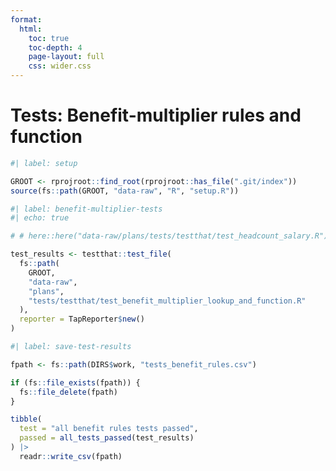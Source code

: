 ```yaml
---
format:
  html:
    toc: true
    toc-depth: 4
    page-layout: full
    css: wider.css
---    
```


# Tests: Benefit-multiplier rules and function

```r
#| label: setup

GROOT <- rprojroot::find_root(rprojroot::has_file(".git/index"))
source(fs::path(GROOT, "data-raw", "R", "setup.R"))

```


```r
#| label: benefit-multiplier-tests
#| echo: true

# # here::here("data-raw/plans/tests/testthat/test_headcount_salary.R"),

test_results <- testthat::test_file(
  fs::path(
    GROOT,
    "data-raw",
    "plans",
    "tests/testthat/test_benefit_multiplier_lookup_and_function.R"
  ),
  reporter = TapReporter$new()
)

```



```r
#| label: save-test-results

fpath <- fs::path(DIRS$work, "tests_benefit_rules.csv")

if (fs::file_exists(fpath)) {
  fs::file_delete(fpath)
}

tibble(
  test = "all benefit rules tests passed",
  passed = all_tests_passed(test_results)
) |>
  readr::write_csv(fpath)

```
